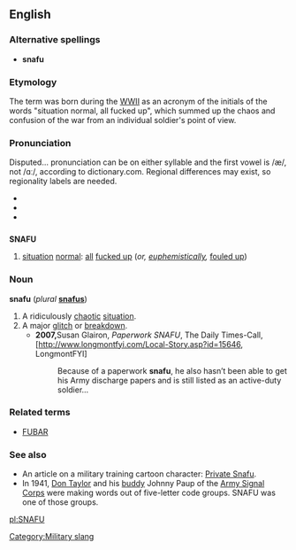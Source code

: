 {{rfc|does this have a plural? The military slang sense needs a definition, not just the spelling out}}
==English==
{{wikipedia}}
===Alternative spellings===
* '''snafu'''

===Etymology===
The term was born during the [[WWII]] as an acronym of the initials of the words "situation normal, all fucked up", which summed up the chaos and confusion of the war from an individual soldier's point of view. 

===Pronunciation===
{{rfp}} Disputed... pronunciation can be on either syllable and the first vowel is /æ/, not /ɑː/, according to dictionary.com. Regional differences may exist, so regionality labels are needed.
* {{enPR|snä'foo͞}}
* {{IPA|/ˈsnɑːfu/}}
* {{SAMPA|/"snAfu/}}

==={{acronym}}===
'''SNAFU'''

# {{context|military slang}} [[situation]] [[normal]]: [[all]] [[fuck up|fucked up]] (''or, [[euphemistically]],'' [[foul up|fouled up]])

===Noun===
'''snafu''' (''plural'' '''[[snafus]]''')

# A ridiculously [[chaotic]] [[situation]].
# A major [[glitch]] or [[breakdown]].
#*'''2007, '''Susan Glairon, ''Paperwork SNAFU'',  The Daily Times-Call, [http://www.longmontfyi.com/Local-Story.asp?id=15646, LongmontFYI]
#*: Because of a paperwork '''snafu''', he also hasn’t been able to get his Army discharge papers and is still listed as an active-duty soldier...
{{rfex}}

===Related terms===
* [[FUBAR]]

===See also===
*An article on a military training cartoon character: [[w:Private Snafu|Private Snafu]].
*In 1941, [[w:Donald Taylor (aviator)|Don Taylor]] and his [[buddy]] Johnny Paup of the [[w:Army Signal Corps|Army Signal Corps]] were making words out of five-letter code groups. SNAFU was one of those groups.


<!----
==External links==
*[http://www.snafu.com/Snafu/SnafuStory.html/ Snafu Homepage]
*[http://www.pahrahdiseonline.com/SNAFU.htm/ SNAFU- Will the Real SNAFU stand up?]
*[http://www.tultw.com/bios/snafu.htm/ Private Snafu Bio Site]
---->


[[Category:Military slang]]

[[pl:SNAFU]]